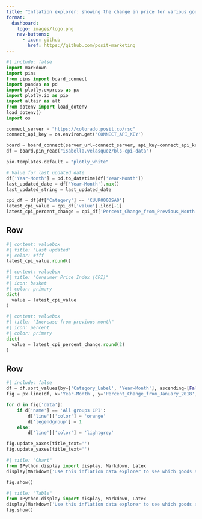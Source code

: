```yaml
---
title: "Inflation explorer: showing the change in price for various goods and services"
format: 
  dashboard:
    logo: images/logo.png
    nav-buttons:
      - icon: github
        href: https://github.com/posit-marketing
---
```


```python
#| include: false
import markdown
import pins
from pins import board_connect
import pandas as pd
import plotly.express as px
import plotly.io as pio
import altair as alt
from dotenv import load_dotenv
load_dotenv()
import os 

connect_server = "https://colorado.posit.co/rsc"
connect_api_key = os.environ.get('CONNECT_API_KEY')

board = board_connect(server_url=connect_server, api_key=connect_api_key)
df = board.pin_read("isabella.velasquez/bls-cpi-data")

pio.templates.default = "plotly_white"

# Value for last updated date
df['Year-Month'] = pd.to_datetime(df['Year-Month'])
last_updated_date = df['Year-Month'].max()
last_updated_string = last_updated_date

cpi_df = df[df['Category'] == 'CUUR0000SA0']
latest_cpi_value = cpi_df['value'].iloc[-1]
latest_cpi_percent_change = cpi_df['Percent_Change_from_Previous_Month'].iloc[-1]
```

## Row {height=20%}

```python
#| content: valuebox
#| title: "Last updated"
#| color: #fff
latest_cpi_value.round()
```

```python
#| content: valuebox
#| title: "Consumer Price Index (CPI)"
#| icon: basket
#| color: primary
dict(
  value = latest_cpi_value
)
```

```python
#| content: valuebox
#| title: "Increase from previous month"
#| icon: percent
#| color: primary
dict(
  value = latest_cpi_percent_change.round(2)
)
```

## Row {.tabset height=80%}

```python
#| include: false
df = df.sort_values(by=['Category_Label', 'Year-Month'], ascending=[False, False])
fig = px.line(df, x='Year-Month', y='Percent_Change_from_January_2018', color='Category_Label', hover_name='Category_Label')

for d in fig['data']:
    if d['name'] == 'All groups CPI':
        d['line']['color'] = 'orange'
        d['legendgroup'] = 1 
    else:
        d['line']['color'] = 'lightgrey'

fig.update_xaxes(title_text='')
fig.update_yaxes(title_text='')
```

```python
#| title: "Chart"
from IPython.display import display, Markdown, Latex
display(Markdown('Use this inflation data explorer to see which goods and services are getting cheaper or more expensive in the U.S.'))

fig.show()
```

```python
#| title: "Table"
from IPython.display import display, Markdown, Latex
display(Markdown('Use this inflation data explorer to see which goods and services are getting cheaper or more expensive in the U.S.'))
fig.show()
```